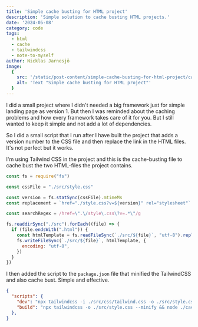 ```yaml
---
title: 'Simple cache busting for HTML project'
description: 'Simple solution to cache busting HTML projects.'
date: '2024-05-08'
category: code
tags:
  - html
  - cache
  - tailwindcss
  - note-to-myself
author: Nicklas Jarnesjö
image:
  {
    src: '/static/post-content/simple-cache-busting-for-html-project/card.png',
    alt: 'Text "Simple cache busting for HTML project"'
  }
---
```


I did a small project where I didn't needed a big framework just for simple landing page as
version 1. But then I was reminded about the caching problems and how every framework takes care of
it for you. But I still wanted to keep it simple and not add a lot of dependencies.

So I did a small script that I run after I have built the project that adds a version number to the
CSS file and then replace the link in the HTML files. It's not perfect but it works.

I'm using Tailwind CSS in the project and this is the cache-busting file to cache bust the two
HTML-files the project contains.

```js:cache-busting.js
const fs = require("fs")

const cssFile = "./src/style.css"

const version = fs.statSync(cssFile).mtimeMs
const replacement = `href="./style.css?v=${version}" rel="stylesheet"`

const searchRegex = /href=\".\/style\.css\?v=.*\"/g

fs.readdirSync("./src").forEach((file) => {
  if (file.endsWith(".html")) {
    const htmlTemplate = fs.readFileSync(`./src/${file}`, "utf-8").replace(searchRegex, replacement)
    fs.writeFileSync(`./src/${file}`, htmlTemplate, {
      encoding: "utf-8",
    })
  }
})
```

I then added the script to the `package.json` file that minified the TailwindCSS and also cache
bust. Simple and effective.

```json:package.json {4}
{
  "scripts": {
    "dev": "npx tailwindcss -i ./src/css/tailwind.css -o ./src/style.css --watch",
    "build": "npx tailwindcss -o ./src/style.css --minify && node ./cache-bust.js"
  },
}
```
